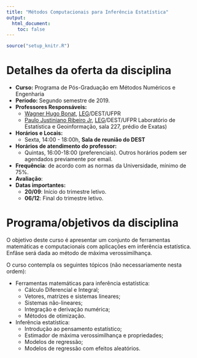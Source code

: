 ```yaml
---
title: "Métodos Computacionais para Inferência Estatística"
output:
  html_document:
    toc: false
---
```


```r
source("setup_knitr.R")
```

<!-- <div class="alert alert-danger" role="alert"> **ATENÇÃO!** Aqui é um -->
<!-- espaço para avisos. Comente quando não utilizar. </div> -->

# Detalhes da oferta da disciplina

- **Curso:** Programa de Pós-Graduação em Métodos Numéricos e Engenharia
- **Período:** Segundo semestre de 2019.
- **Professores Responsáveis:** 
    - [Wagner Hugo Bonat][], [LEG][]/DEST/UFPR
    - [Paulo Justiniano Ribeiro Jr][], [LEG][]/DEST/UFPR
  Laboratório de Estatística e Geoinformação, sala 227, prédio de Exatas)
- **Horários e Locais:**
    - Sexta, 14:00 - 18:00h, **Sala de reunião do DEST**
- **Horários de atendimento do professor:**
    - Quintas, 16:00-18:00 (preferenciais). Outros horários
      podem ser agendados previamente por email.
- **Frequência**: de acordo com as normas da Universidade, mínimo de 75%.
- **Avaliação**: 
- **Datas importantes:**
    - **20/09**: Início do trimestre letivo.
    - **06/12**: Final do trimestre letivo.

# Programa/objetivos da disciplina

O objetivo deste curso é apresentar um conjunto de ferramentas matemáticas
e computacionais com aplicações em inferência estatística. Enfâse será dada
ao método de máxima verossimilhança.

O curso contempla os seguintes tópicos (não necessariamente nesta ordem):

- Ferramentas matemáticas para inferência estatística:
    - Cálculo Diferencial e Integral;
    - Vetores, matrizes e sistemas lineares;
    - Sistemas não-lineares;
    - Integração e derivação numérica;
    - Métodos de otimização.
- Inferência estatística:
    - Introdução ao pensamento estatístico;
    - Estimador de máxima verossimilhança e propriedades;
    - Modelos de regressão;
    - Modelos de regressão com efeitos aleatórios.

<!-- links -->

[Wagner Hugo Bonat]: http://www.leg.ufpr.br/~wagner
[Paulo Justiniano Ribeiro Jr]: http://www.leg.ufpr.br/~paulojus
[LEG]: http://www.leg.ufpr.br
